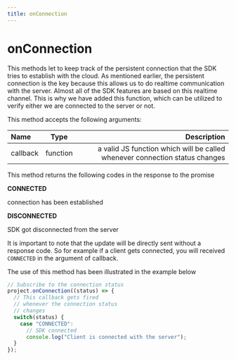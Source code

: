 ```yaml
---
title: onConnection
---
```

# onConnection

This methods let to keep track of the persistent connection that the SDK tries to establish with the cloud. As mentioned earlier, the persistent connection is the key because this allows us to do realtime communication with the server. Almost all of the SDK features are based on this realtime channel. This is why we have added this function, which can be utilized to verify either we are connected to the server or not.

This method accepts the following arguments:

| Name          |     Type    |  Description |
| :------------ | :---------: | ----------: |
| callback      |    function | a valid JS function which will be called whenever connection status changes |

This method returns the following codes in the response to the promise

**CONNECTED**

connection has been established

**DISCONNECTED**

SDK got disconnected from the server

It is important to note that the update will be directly sent without a response code. So for example if a client gets connected, you will received `CONNECTED` in the argument of callback.

The use of this method has been illustrated in the example below

```js
// Subscribe to the connection status
project.onConnection((status) => {
  // This callback gets fired
  // whenever the connection status
  // changes
  switch(status) {
    case "CONNECTED": 
      // SDK connected 
      console.log("Client is connected with the server");
  }
});
```

